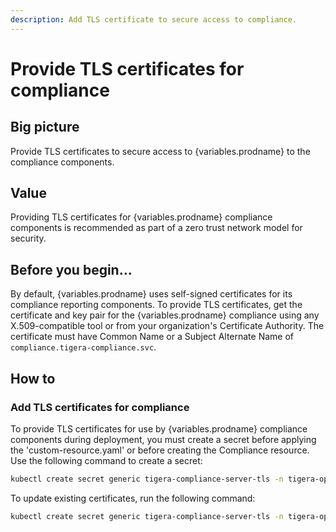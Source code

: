 ```yaml
---
description: Add TLS certificate to secure access to compliance.
---
```


# Provide TLS certificates for compliance

## Big picture

Provide TLS certificates to secure access to {variables.prodname} to the compliance components.

## Value

Providing TLS certificates for {variables.prodname} compliance components is recommended as part of a zero trust network model for security.

## Before you begin...

By default, {variables.prodname} uses self-signed certificates for its compliance reporting components. To provide TLS certificates,
get the certificate and key pair for the {variables.prodname} compliance using any X.509-compatible tool or from your organization's
Certificate Authority. The certificate must have Common Name or a Subject Alternate Name of `compliance.tigera-compliance.svc`.

## How to

### Add TLS certificates for compliance

To provide TLS certificates for use by {variables.prodname} compliance components during deployment, you must create a secret before applying the 'custom-resource.yaml' or before creating the Compliance resource. Use the following command to create a secret:

```bash
kubectl create secret generic tigera-compliance-server-tls -n tigera-operator --from-file=tls.crt=</path/to/certificate-file> --from-file=tls.key=</path/to/key-file>
```

To update existing certificates, run the following command:

```bash
kubectl create secret generic tigera-compliance-server-tls -n tigera-operator --from-file=tls.crt=</path/to/certificate-file> --from-file=tls.key=</path/to/key-file> --dry-run -o yaml --save-config | kubectl replace -f -
```
